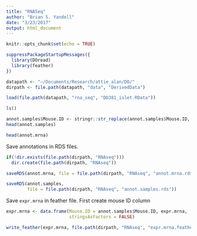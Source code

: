 ```yaml
---
title: "RNASeq"
author: "Brian S. Yandell"
date: "3/23/2017"
output: html_document
---
```


```r
knitr::opts_chunk$set(echo = TRUE)
```

```r
suppressPackageStartupMessages({
  library(DOread)
  library(feather)
})
```

```r
datapath <- "~/Documents/Research/attie_alan/DO/"
dirpath <- file.path(datapath, "data", "DerivedData")
```

```r
load(file.path(datapath, "rna_seq", "DO381_islet.RData"))
```

```r
ls()
```

```r
annot.samples$Mouse.ID <- stringr::str_replace(annot.samples$Mouse.ID, "DO-0*", "")
head(annot.samples)
```

```r
head(annot.mrna)
```

Save annotations in RDS files.

```r
if(!dir.exists(file.path(dirpath, "RNAseq")))
  dir.create(file.path(dirpath, "RNAseq"))
```

```r
saveRDS(annot.mrna, file = file.path(dirpath, "RNAseq", "annot.mrna.rds"))
```

```r
saveRDS(annot.samples,
        file = file.path(dirpath, "RNAseq", "annot.samples.rds"))
```

Save `expr.mrna` in feather file. First create mouse ID column

```r
expr.mrna <- data.frame(Mouse.ID = annot.samples$Mouse.ID, expr.mrna,
                        stringsAsFactors = FALSE)
```


```r
write_feather(expr.mrna, file.path(dirpath, "RNAseq", "expr.mrna.feather"))
```

